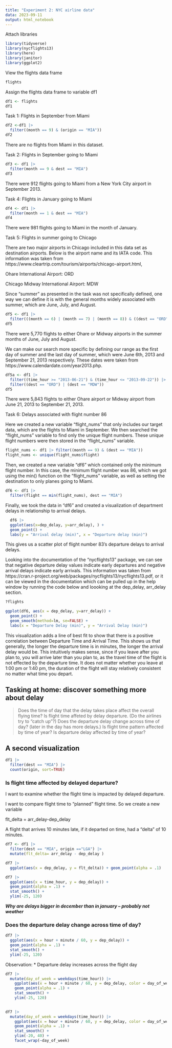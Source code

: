 ```yaml
---
title: "Experiment 2: NYC airline data"
data: 2023-09-11
output: html_notebook
---
```




Attach libraries
```r
library(tidyverse)
library(nycflights13)
library(here)
library(janitor)
library(ggplot2)

```

View the flights data frame
```r
flights
```


Assign the flights data frame to variable df1
```r
df1 <- flights 
df1
```


Task 1: Flights in September from Miami
```r
df2 <-df1 |> 
  filter((month == 9) & (origin == "MIA"))
df2
```
There are no flights from Miami in this dataset. 

Task 2: Flights in September going to Miami
```r
df3 <- df1 |>
  filter(month == 9 & dest == "MIA")
df3
```
There were 912 flights going to Miami from a New York City airport in September 2013.


Task 4: Flights in January going to Miami 
```r
df4 <- df1 |>
  filter(month == 1 & dest == "MIA")
df4

```
There were 981 flights going to Miami in the month of January. 


Task 5: Flights in summer going to Chicago

There are two major airports in Chicago included in this data set as destination airports. Below is the airport name and its IATA code. This information was taken from https://www.cleartrip.com/tourism/airports/chicago-airport.html,

Ohare International Airport: ORD

Chicago Midway International Airport: MDW

Since "summer" as presented in the task was not specifically defined, one way we can define it is with the general months widely associated with summer, which are June, July, and August. 

```r
df5 <- df1 |>
  filter(((month == 6) | (month == 7) | (month == 8)) & ((dest == "ORD") | (dest =="MDW")))
df5
```
There were 5,770 flights to either Ohare or Midway airports in the summer months of June, July and August. 

We can make our search more specific by defining our range as the first day of summer and the last day of summer, which were June 6th, 2013 and September 21, 2013 respectively. These dates were taken from https://www.calendardate.com/year2013.php. 
```r
df5a <- df1 |>   
  filter((time_hour >= "2013-06-21") & (time_hour <= "2013-09-22")) |>
  filter((dest == "ORD") | (dest == "MDW")) 
df5
```
There were 5,843 flights to either Ohare airport or Midway airport from June 21, 2013 to September 21, 2013.

Task 6: Delays associated with flight number 86

Here we created a new variable "flight_nums" that only includes our target data, which are the flights to Miami in September. We then searched the "flight_nums" variable to find only the unique flight numbers. These unique flight numbers were then stored in the "flight_nums" variable. 
```r

flight_nums <- df1 |> filter((month == 9) & (dest == "MIA"))
flight_nums <- unique(flight_nums$flight)

```

Then, we created a new variable "df6" which contained only the minimum flight number. In this case, the minimum flight number was 86, which we got using the min() function on the "flight_nums" variable, as well as setting the destination to only planes going to Miami.
```r
df6 <- df1 |>
  filter(flight == min(flight_nums), dest == "MIA")

```


Finally, we took the data in "df6" and created a visualization of department delays in relationship to arrival delays. 
```r
  df6 |> 
  ggplot(aes(x=dep_delay, y=arr_delay), ) + 
  geom_point() +
  labs(y = "Arrival delay (min)", x = "Departure delay (min)")

```
This gives us a scatter plot of flight number 83's departure delays to arrival delays. 

Looking into the documentation of the "nycflights13" package, we can see that negative departure delay values indicate early departures and negative arrival delays indicate early arrivals. This information was taken from https://cran.r-project.org/web/packages/nycflights13/nycflights13.pdf, or it can be viewed in the documentation which can be pulled up in the help window by running the code below and loooking at the dep_delay, arr_delay section. 
```r
?flights
```


```r
ggplot(df6, aes(x = dep_delay, y=arr_delay)) +
  geom_point() +
  geom_smooth(method=lm, se=FALSE) +
  labs(x = "Departure Delay (min)", y = "Arrival Delay (min)")
```
This visualization adds a line of best fit to show that there is a positive correlation between Departure Time
and Arrival Time. This shows us that generally, the longer the departure time is in minutes, the longer the arrival delay would be. This intuitively makes sense, since if you leave after you plan to, you will arrive later than you plan to, as the travel time of the flight is not effected by the departure time. It does not matter whether you leave at 1:00 pm or 1:40 pm, the duration of the flight will stay relatively consistent no matter what time you depart.   

## Tasking at home: discover something more about delay

> Does the time of day that the delay takes place affect the overall flying time?
> Is flight time affeted by delay departure. (Do the airlines try to "catch up"?)
> Does the departure delay change across time of day? (later in the day has more delays.)
> Is flight time pattern affected by time of year?
> Is departure delay affected by time of year?


## A second visualization
```r
df1 |> 
  filter(dest == "MIA") |>
  count(origin, sort=TRUE)
```

### Is flight time affected by delayed departure?

I want to examine whether the flight time is impacted by delayed departure. 

I want to compare flight time to "planned" flight time. So we create a new variable 

flt_delta = arr_delay-dep_delay

A flight that arrives 10 minutes late, if it departed on time, had a "delta" of 10 minutes. 

```r
df7 <- df1 |>
  filter(dest == "MIA", origin =="LGA") |>
  mutate(flt_delta= arr_delay - dep_delay )
```

```r
df7 |>
  ggplot(aes(x = dep_delay, y = flt_delta)) + geom_point(alpha = .1)

```

```r
df7 |> 
  ggplot(aes(x = time_hour, y = dep_delay)) +
  geom_point(alpha = .1) +
  stat_smooth() +
  ylim(-25, 120)
```

***Why are delays bigger in december than in january -- probably not weather ***

### Does the departure delay change across time of day?

```r
df7 |> 
  ggplot(aes(x = hour + minute / 60, y = dep_delay)) +
  geom_point(alpha = .1) +
  stat_smooth() +
  ylim(-25, 120)
```
Observation: 
* Departure delay increases across the flight day
```r
df7 |> 
  mutate(day_of_week = weekdays(time_hour)) |>
    ggplot(aes(x = hour + minute / 60, y = dep_delay, color = day_of_week)) +
    geom_point(alpha = .1) +
    stat_smooth() +
    ylim(-25, 120)  
  
```

```r
df7 |> 
  mutate(day_of_week = weekdays(time_hour)) |>
    ggplot(aes(x = hour + minute / 60, y = dep_delay, color = day_of_week)) +
    geom_point(alpha = .1) +
    stat_smooth() +
    ylim(-20, 40) + 
    facet_wrap(~day_of_week)
```

